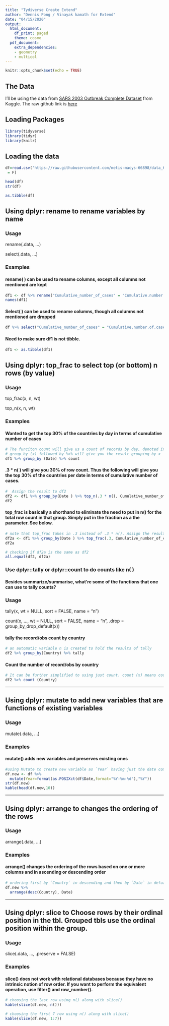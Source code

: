 ```yaml
---
title: "Tydiverse Create Extend"
author: "Dennis Pong / Vinayak kamath for Extend"
date: "04/15/2020"
output:
  html_document:
    df_print: paged
    theme: cosmo
  pdf_document:
    extra_dependencies:
    - geometry
    - multicol
---
```


```r
knitr::opts_chunk$set(echo = TRUE)
```

## The Data

I'll be using the data from [SARS 2003 Outbreak Complete Dataset](https://www.kaggle.com/imdevskp/sars-outbreak-2003-complete-dataset) from Kaggle. The raw github link is [here](https://raw.githubusercontent.com/metis-macys-66898/data_607_sp2020/master/sars_2003_complete_dataset_clean.csv)


## Loading Packages 

```r
library(tidyverse)
library(tidyr)
library(knitr)
```

## Loading the data 

```r
df=read.csv('https://raw.githubusercontent.com/metis-macys-66898/data_607_sp2020/master/sars_2003_complete_dataset_clean.csv', stringsAsFactors	
 = F)

head(df)
str(df)
```

```r
as.tibble(df)

```


## Using dplyr: rename to rename variables by name

### Usage
rename(.data, ...)

select(.data, ...)

### Examples

#### rename( ) can be used to rename columns, except all columns not mentioned are kept

```r
df1 <- df %>% rename("Cumulative_number_of_cases" = "Cumulative.number.of.case.s.")
names(df1)
```

#### Select( ) can be used to rename columns, though all columns not mentioned are dropped
```r
df %>% select("Cumulative_number_of_cases" = "Cumulative.number.of.case.s.") %>% head(5)
```

#### Need to make sure df1 is not tibble.

```r
df1 <- as.tibble(df1)
```


## Using dplyr: top_frac to select top (or bottom) n rows (by value)

### Usage
top_frac(x, n, wt)

top_n(x, n, wt)  
  
  
### Examples

#### Wanted to get the top 30% of the countries by day in terms of cumulative number of cases
```r
# The funciton count will give us a count of records by day, denoted in n. 
# group_by (x) followed by %>% will give you the result grouping by x
df1 %>% group_by (Date) %>% count

```

#### .3 * n( ) will give you 30% of row count. Thus the following will give you the top 30% of the countries per date in terms of cumulative number of cases.
```r
#  Assign the result to df2  
df2 <- df1 %>% group_by(Date ) %>% top_n(.3 * n(), Cumulative_number_of_cases)
df2
```


#### top_frac is basically a shorthand to eliminate the need to put in n() for the total row count in that group. Simply put in the fraction as a the parameter. See below.

```r
# note that top_frac takes in .3 instead of .3 * n(). Assign the result to df2a
df2a <- df1 %>% group_by(Date ) %>% top_frac(.3, Cumulative_number_of_cases)
df2a 

# checking if df2a is the same as df2
all.equal(df2, df2a)
```

  
  
  
### Use dplyr::tally or dplyr::count to do counts like n( )
#### Besides summarize/summarise, what're some of the functions that one can use to tally counts?

### Usage
tally(x, wt = NULL, sort = FALSE, name = "n")

count(x, ..., wt = NULL, sort = FALSE, name = "n", .drop = group_by_drop_default(x))  
  
  
#### tally the record/obs count by country 

```r
# an automatic variable n is created to hold the results of tally
df2 %>% group_by(Country) %>% tally
```


#### Count the number of record/obs by country 

```r
# It can be further simplified to using just count. count (x) means counting the number of records grouping by x. 
df2 %>% count (Country)

```

  
   
<!-- Start: Extended by Vinayak on 04/15/2020--> 
*** 

## Using dplyr: mutate to add new variables that are functions of existing variables

### Usage
mutate(.data, ...)

### Examples

#### mutate() adds new variables and preserves existing ones

```r
#using Mutate to create new variable as `Year` having just the date component of the existing variable `Date` 
df.new <- df %>% 
  mutate(Year=format(as.POSIXct(df$Date,format="%Y-%m-%d"),"%Y"))
str(df.new)
kable(head(df.new,10))
```

*** 

## Using dplyr: arrange to changes the ordering of the rows

### Usage
arrange(.data, ...)

### Examples

#### arrange() changes the ordering of the rows based on one or more columns and in ascending or descending order

```r
# ordering first by `Country` in descending and then by `Date` in defualt of ascending 
df.new %>% 
  arrange(desc(Country), Date)
```

*** 

## Using dplyr: slice to Choose rows by their ordinal position in the tbl. Grouped tbls use the ordinal position within the group.

### Usage
slice(.data, ..., .preserve = FALSE)

### Examples

#### slice() does not work with relational databases because they have no intrinsic notion of row order. If you want to perform the equivalent operation, use filter() and row_number().

```r
# choosing the last row using n() along with slice()
kable(slice(df.new, n()))

# choosing the first 7 row using n() along with slice()
kable(slice(df.new, 1:7))
```

<!-- End: Extended by Vinayak on 04/15/2020--> 
